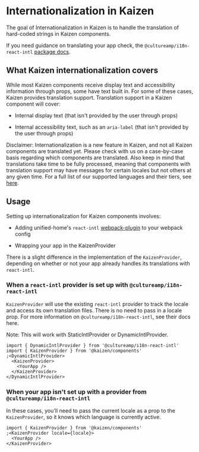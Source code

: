 
<Meta title="Components/KaizenProvider/Internationalization in Kaizen" />

# Internationalization in Kaizen

The goal of Internationalization in Kaizen is to handle the translation of hard-coded strings in Kaizen components.

If you need guidance on translating your app check, the `@cultureamp/i18n-react-intl` [package docs](https://github.com/cultureamp/unified-home/blob/master/packages/i18n-react-intl/README.md).

## What Kaizen internationalization covers

While most Kaizen components receive display text and accessibility information through props, some have text built in. For some of these cases, Kaizen provides translation support.
Translation support in a Kaizen component will cover:

- Internal display text (that isn't provided by the user through props)

- Internal accessibility text, such as an `aria-label` (that isn't provided by the user through props)

Disclaimer: Internationalization is a new feature in Kaizen, and not all Kaizen components are translated yet.
Please check with us on a case-by-case basis regarding which components are translated. Also keep in mind that translations take time to be fully processed, meaning that components with translation support may have messages for certain locales but not others at any given time.
For a full list of our supported languages and their tiers, see [here](https://github.com/cultureamp/translation-bot/blob/master/config/kaizen-design-system.yaml).

## Usage

Setting up internationalization for Kaizen components involves:

- Adding unified-home's `react-intl` [webpack-plugin](https://github.com/cultureamp/unified-home/tree/master/packages/i18n-react-intl#integrating-with-webpack) to your webpack config

- Wrapping your app in the <LinkTo pageId="components-kaizen-provider-installation">KaizenProvider</LinkTo>

There is a slight difference in the implementation of the `KaizenProvider`, depending on whether or not your app already handles its translations with `react-intl`.

### When a `react-intl` provider is set up with `@cultureamp/i18n-react-intl`

`KaizenProvider` will use the existing `react-intl` provider to track the locale and access its own translation files. There is no need to pass in a locale prop.
For more information on `@cultureamp/i18n-react-intl`, see their docs here.

Note: This will work with StaticIntlProvider or DynamicIntlProvider.

```tsx
import { DynamicIntlProvider } from '@cultureamp/i18n-react-intl'
import { KaizenProvider } from '@kaizen/components'
;<DynamicIntlProvider>
  <KaizenProvider>
    <YourApp />
  </KaizenProvider>
</DynamicIntlProvider>
```

### When your app isn't set up with a provider from `@cultureamp/i18n-react-intl`

In these cases, you'll need to pass the current locale as a prop to the `KaizenProvider`, so it knows which language is currently active.

```tsx
import { KaizenProvider } from '@kaizen/components'
;<KaizenProvider locale={locale}>
  <YourApp />
</KaizenProvider>
```
